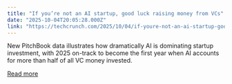 ```yaml
---
title: "If you’re not an AI startup, good luck raising money from VCs"
date: "2025-10-04T20:05:28.000Z"
link: "https://techcrunch.com/2025/10/04/if-youre-not-an-ai-startup-good-luck-raising-money-from-vcs/"
---
```


New PitchBook data illustrates how dramatically AI is dominating startup investment, with 2025 on-track to become the first year when AI accounts for more than half of all VC money invested.

[Read more](https://techcrunch.com/2025/10/04/if-youre-not-an-ai-startup-good-luck-raising-money-from-vcs/)
